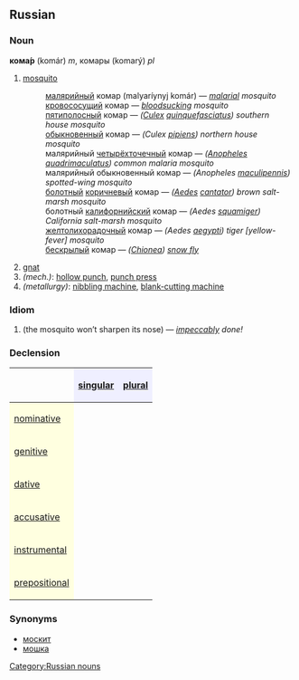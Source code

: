 ==Russian==
[[Category:Russian nouns]]
===Noun===
'''кома́р''' (komár) ''m'', комары (komarý) ''pl''

# [[mosquito]]
#:[[малярийный]] комар (malyaríynyj komár) — ''[[malarial]] mosquito''
#:[[кровососущий]] комар — ''[[bloodsucking]] mosquito''
#:[[пятиполосный]] комар — ''([[Culex]] [[quinquefasciatus]]) southern house mosquito''
#:[[обыкновенный]] комар — ''(Culex [[pipiens]]) northern house mosquito''
#:малярийный [[четырехточечный|четырёхточечный]] комар — ''([[Anopheles]] [[quadrimaculatus]]) common malaria mosquito''
#:малярийный обыкновенный комар — ''(Anopheles [[maculipennis]]) spotted-wing mosquito''
#:[[болотный]] [[коричневый]] комар — ''([[Aedes]] [[cantator]]) brown salt-marsh mosquito''
#:болотный [[калифорнийский]] комар — ''(Aedes [[squamiger]]) California salt-marsh mosquito''
#:[[желтолихорадочный]] комар — ''(Aedes [[aegypti]]) tiger [yellow-fever] mosquito''
#:[[бескрылый]] комар — ''([[Chionea]]) [[snow fly]]''
# [[gnat]]
#''(mech.)'': [[hollow punch]], [[punch press]]
#''(metallurgy)'': [[nibbling machine]], [[blank-cutting machine]]

===Idiom===
#{{Unicode|кома́р но́са не подто́чит}} (the mosquito won’t sharpen its nose) — ''[[impeccable|impeccably]] done!''

===Declension===
{| border="1" cellpadding="4" cellspacing="0"
!
! style="background-color: #EFEFFF" align="center"|[[singular]]
! style="background-color: #EFEFFF" align="center"|[[plural]]
|-
! style="background-color: #FFFFE0" align="left"|[[nominative]]
| align="center"|{{Unicode|кома́р}}
| align="center"|{{Unicode|комары́}}
|-
! style="background-color: #FFFFE0" align="left"|[[genitive]]
| align="center"|{{Unicode|комара́}}
| align="center"|{{Unicode|комаро́в}}
|-
! style="background-color: #FFFFE0" align="left"|[[dative]]
| align="center"|{{Unicode|комару́}}
| align="center"|{{Unicode|комара́м}}
|-
! style="background-color: #FFFFE0" align="left"|[[accusative]]
| align="center"|{{Unicode|комара́}}
| align="center"|{{Unicode|комаро́в}}
|-
! style="background-color: #FFFFE0" align="left"|[[instrumental]]
| align="center"|{{Unicode|комаро́м}}
| align="center"|{{Unicode|комара́ми}}
|-
! style="background-color: #FFFFE0" align="left"|[[prepositional]]
| align="center"|{{Unicode|о комаре́}}
| align="center"|{{Unicode|о комара́х}}
|}

===Synonyms===
*[[москит]]
*[[мошка]]